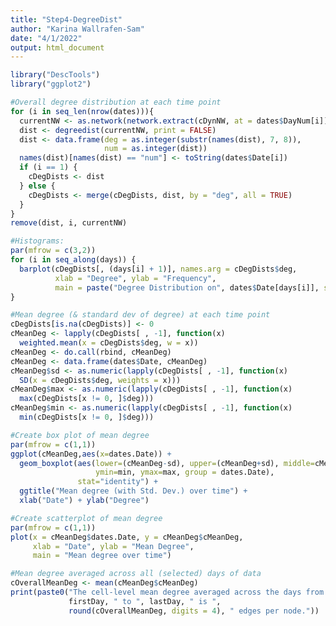 ```yaml
---
title: "Step4-DegreeDist"
author: "Karina Wallrafen-Sam"
date: "4/1/2022"
output: html_document
---
```


```r
library("DescTools")
library("ggplot2")

#Overall degree distribution at each time point
for (i in seq_len(nrow(dates))){
  currentNW <- as.network(network.extract(cDynNW, at = dates$DayNum[i]))
  dist <- degreedist(currentNW, print = FALSE)
  dist <- data.frame(deg = as.integer(substr(names(dist), 7, 8)),
                     num = as.integer(dist))
  names(dist)[names(dist) == "num"] <- toString(dates$Date[i])
  if (i == 1) {
    cDegDists <- dist
  } else {
    cDegDists <- merge(cDegDists, dist, by = "deg", all = TRUE)
  }
}
remove(dist, i, currentNW)

#Histograms:
par(mfrow = c(3,2))
for (i in seq_along(days)) {
  barplot(cDegDists[, (days[i] + 1)], names.arg = cDegDists$deg, 
          xlab = "Degree", ylab = "Frequency", 
          main = paste("Degree Distribution on", dates$Date[days[i]], sep=" "))
}

#Mean degree (& standard dev of degree) at each time point
cDegDists[is.na(cDegDists)] <- 0 
cMeanDeg <- lapply(cDegDists[ , -1], function(x) 
  weighted.mean(x = cDegDists$deg, w = x))
cMeanDeg <- do.call(rbind, cMeanDeg)
cMeanDeg <- data.frame(dates$Date, cMeanDeg)
cMeanDeg$sd <- as.numeric(lapply(cDegDists[ , -1], function(x) 
  SD(x = cDegDists$deg, weights = x)))
cMeanDeg$max <- as.numeric(lapply(cDegDists[ , -1], function(x) 
  max(cDegDists[x != 0, ]$deg)))
cMeanDeg$min <- as.numeric(lapply(cDegDists[ , -1], function(x) 
  min(cDegDists[x != 0, ]$deg)))

#Create box plot of mean degree
par(mfrow = c(1,1))
ggplot(cMeanDeg,aes(x=dates.Date)) + 
  geom_boxplot(aes(lower=(cMeanDeg-sd), upper=(cMeanDeg+sd), middle=cMeanDeg, 
                   ymin=min, ymax=max, group = dates.Date), 
               stat="identity") + 
  ggtitle("Mean degree (with Std. Dev.) over time") +
  xlab("Date") + ylab("Degree")

#Create scatterplot of mean degree
par(mfrow = c(1,1))
plot(x = cMeanDeg$dates.Date, y = cMeanDeg$cMeanDeg, 
     xlab = "Date", ylab = "Mean Degree",
     main = "Mean degree over time")

#Mean degree averaged across all (selected) days of data
cOverallMeanDeg <- mean(cMeanDeg$cMeanDeg)
print(paste0("The cell-level mean degree averaged across the days from ", 
             firstDay, " to ", lastDay, " is ", 
             round(cOverallMeanDeg, digits = 4), " edges per node."))
```
